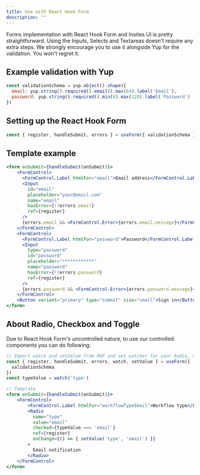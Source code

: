 ```yaml
---
title: Use with React Hook Form
description: ""
---
```


Forms implementation with React Hook Form and Insites UI is pretty straightforward.
Using the Inputs, Selects and Textareas doesn't require any extra steps.
We strongly encourage you to use it alongside Yup for the validation. You won't regret it.

## Example validation with Yup

```jsx
const validationSchema = yup.object().shape({
  email: yup.string().required().email().max(64).label('Email'),
  password: yup.string().required().min(8).max(128).label('Password')
})
```

## Setting up the React Hook Form

```jsx
const { register, handleSubmit, errors } = useForm({ validationSchema })
```

## Template example
```jsx
<form onSubmit={handleSubmit(onSubmit)}>
    <FormControl>
      <FormControl.Label htmlFor="email">Email address</FormControl.Label>
      <Input
        id="email"
        placeholder="your@email.com"
        name="email"
        hasError={!!errors.email}
        ref={register}
      />
      {errors.email && <FormControl.Error>{errors.email.message}</FormControl.Error>}
    </FormControl>
    <FormControl>
      <FormControl.Label htmlFor="password">Password</FormControl.Label>
      <Input
        type="password"
        id="password"
        placeholder="************"
        name="password"
        hasError={!!errors.password}
        ref={register}
      />
      {errors.password && <FormControl.Error>{errors.password.message}</FormControl.Error>}
    </FormControl>
    <Button variant="primary" type="submit" size="small">Sign in</Button>
</form>
```

## About Radio, Checkbox and Toggle

Due to React Hook Form's uncontrolled nature, to use our controlled components you can do following:

```jsx
// Import watch and setValue from RHF and set watcher for your Radio, Checkbox or Toggle.
const { register, handleSubmit, errors, watch, setValue } = useForm({
  validationSchema
})
const typeValue = watch('type')

// Template
<form onSubmit={handleSubmit(onSubmit)}>
    <FormControl>
        <FormControl.Label htmlFor="workflowTypeEmail">Workflow type</FormControl.Label>
        <Radio
          name="type"
          value="email"
          checked={typeValue === 'email'}
          ref={register}
          onChange={() => { setValue('type', 'email') }}
        >
          Email notification
        </Radio>
    </FormControl>
</form>
```
